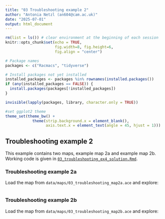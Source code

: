 ```yaml
---
title: "03 Troubleshooting example 2"
author: "Antonia Netzl (an604@cam.ac.uk)"
date: "2025-07-01"
output: html_document
---
```


```r
rm(list = ls()) # clear environment at the beginning of each session
knitr::opts_chunk$set(echo = TRUE,
                      fig.width=8, fig.height=6,
                      fig.align = "center")
```

```r
# Package names
packages <- c("Racmacs", "tidyverse")

# Install packages not yet installed
installed_packages <- packages %in% rownames(installed.packages())
if (any(installed_packages == FALSE)) {
  install.packages(packages[!installed_packages])
}

invisible(lapply(packages, library, character.only = TRUE))

#set ggplot2 theme
theme_set(theme_bw() + 
            theme(strip.background.x = element_blank(),
                  axis.text.x = element_text(angle = 45, hjust = 1)))
```

## Troubleshooting example 2

This example contains two maps, example map 2a and example map 2b. Working code is given in [`03_troubleshooting_ex4_solution.Rmd`](./code/03_troubleshooting_ex4_solution.Rmd).

### Troubleshooting example 2a

Load the map from `data/maps/03_troubleshooting_map2a.ace` and explore:

```r

```
### Troubleshooting example 2b

Load the map from `data/maps/03_troubleshooting_map2b.ace` and explore:

```r

```


